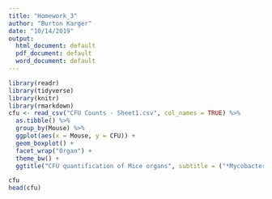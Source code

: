 ```yaml
---
title: "Homework_3"
author: "Burton Karger"
date: "10/14/2019"
output:
  html_document: default
  pdf_document: default
  word_document: default
---
```


```r
library(readr)
library(tidyverse)
library(knitr)
library(rmarkdown)
cfu <- read_csv("CFU Counts - Sheet1.csv", col_names = TRUE) %>% 
  as.tibble() %>% 
  group_by(Mouse) %>% 
  ggplot(aes(x = Mouse, y = CFU)) +
  geom_boxplot() +
  facet_wrap("Organ") +
  theme_bw() +
  ggtitle("CFU quantification of Mice organs", subtitle = ("*Mycobacterium smegmatis*"))

cfu
head(cfu)
```


